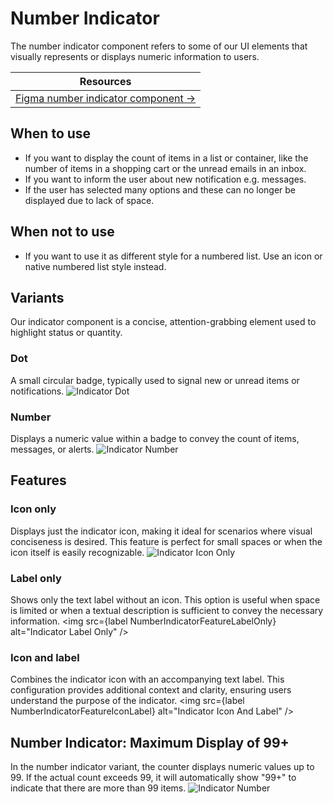


<Meta of={NumberIndicatorStories} />

# Number Indicator
The number indicator component refers to some of our UI elements that visually represents or displays numeric information to users.

| Resources                                                                                                                                                       |
|-----------------------------------------------------------------------------------------------------------------------------------------------------------------|
| [Figma number indicator component →](https://www.figma.com/design/zPvPwPgb4EsYFXKC2nhzSG/Infineon-DDS-%7C-Main?node-id=14392-7580&amp;amp;t=aY9BfRC7bLZytmWu-4) |

## When to use
- If you want to display the count of items in a list or container, like the number of items in a shopping cart or the unread emails in an inbox.
- If you want to inform the user about new notification e.g. messages.
- If the user has selected many options and these can no longer be displayed due to lack of space.

## When not to use
- If you want to use it as different style for a numbered list. Use an icon or native numbered list style instead.

## Variants
Our indicator component is a concise, attention-grabbing element used to highlight status or quantity.

### Dot
A small circular badge, typically used to signal new or unread items or notifications.
<img src={NumberIndicatorVarDot} alt="Indicator Dot" />

### Number
Displays a numeric value within a badge to convey the count of items, messages, or alerts.
<img src={NumberIndicatorVarNumber} alt="Indicator Number" />

## Features
### Icon only
Displays just the indicator icon, making it ideal for scenarios where visual conciseness is desired. This feature is perfect for small spaces or when the icon itself is easily recognizable.
<img src={NumberIndicatorFeatureIconOnly} alt="Indicator Icon Only" />

### Label only
Shows only the text label without an icon. This option is useful when space is limited or when a textual description is sufficient to convey the necessary information.
<img src={label NumberIndicatorFeatureLabelOnly} alt="Indicator Label Only" />

### Icon and label
Combines the indicator icon with an accompanying text label. This configuration provides additional context and clarity, ensuring users understand the purpose of the indicator.
<img src={label NumberIndicatorFeatureIconLabel} alt="Indicator Icon And Label" />

## Number Indicator: Maximum Display of 99+
In the number indicator variant, the counter displays numeric values up to 99. If the actual count exceeds 99, it will automatically show "99+" to indicate that there are more than 99 items.
<img src={NumberIndicatorVarNumber} alt="Indicator Number" />
